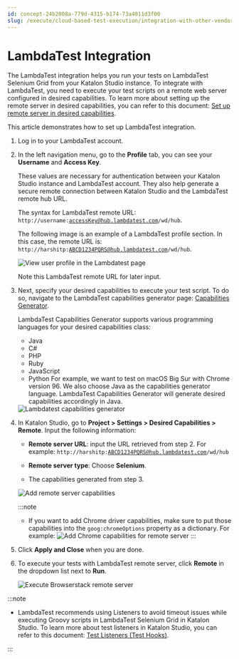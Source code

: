 ```yaml
---
id: concept-24b2008a-779d-4315-b174-73a4011d3f00
slug: /execute/cloud-based-test-execution/integration-with-other-vendors-for-cloud-execution/lambdatest-integration
---
```


# LambdaTest Integration

The LambdaTest integration helps you run your tests on LambdaTest Selenium Grid from your Katalon Studio instance. To integrate with LambdaTest, you need to execute your test scripts on a remote web server configured in desired capabilities. To learn more about setting up the remote server in desired capabilities, you can refer to this document: [Set up remote server in desired capabilities](/create-tests/manage-projects/project-settings/desired-capabilities/set-up-remote-server-in-desired-capabilities-in-katalon-studio#).

This article demonstrates how to set up LambdaTest integration.

1.  Log in to your LambdaTest account.

2.  In the left navigation menu, go to the **Profile** tab, you can see your **Username** and **Access Key**.

    These values are necessary for authentication between your Katalon Studio instance and LambdaTest account. They also help generate a secure remote connection between Katalon Studio and the LambdaTest remote hub URL.

    The syntax for LambdaTest remote URL: <code>http://username:accessKey@hub.lambdatest.com/wd/hub</code>.

    The following image is an example of a LambdaTest profile section. In this case, the remote URL is: <code>http://harshitp:ABCD1234PQRS@hub.lambdatest.com/wd/hub</code>.

    <img src="https://github.com/katalon-studio/docs-images/raw/master/katalon-studio/docs/lambdatest-integration/KS-LAMBDATEST-Username-access-keys.png" width={850} alt="View user profile in the Lambdatest page" />

    Note this LambdaTest remote URL for later input.

3.  Next, specify your desired capabilities to execute your test script. To do so, navigate to the LambdaTest capabilities generator page: [Capabilities Generator](https://www.lambdatest.com/capabilities-generator/).

    LambdaTest Capabilities Generator supports various programming languages for your desired capabilities class:

    -   Java
    -   C\#
    -   PHP
    -   Ruby
    -   JavaScript
    -   Python
    For example, we want to test on macOS Big Sur with Chrome version 96. We also choose Java as the capabilities generator language. LambdaTest Capabilities Generator will generate desired capabilities accordingly in Java.

    <img src="https://github.com/katalon-studio/docs-images/raw/master/katalon-studio/docs/lambdatest-integration/KS-LAMBDATEST-Capabilities-generator.png" width={850} alt="Lambdatest capabilities generator" />

4.  In Katalon Studio, go to **Project &gt; Settings &gt; Desired Capabilities &gt; Remote**. Input the following information:

    -   **Remote server URL**: input the URL retrieved from step 2. For example: <code>http://harshitp:ABCD1234PQRS@hub.lambdatest.com/wd/hub</code>

    -   **Remote server type**: Choose **Selenium**.

    -   The capabilities generated from step 3.

    <img src="https://github.com/katalon-studio/docs-images/raw/master/katalon-studio/docs/lambdatest-integration/KS-LAMBDATEST-Set-DC.png" width={700} alt="Add remote server capabilities" />

    
    :::note

    -   If you want to add Chrome driver capabilities, make sure to put those capabilities into the <code>goog:chromeOptions</code> property as a dictionary. For example: <img src="https://github.com/katalon-studio/docs-images/raw/master/katalon-studio/docs/browserstack-integration/KS-BROWSERSTACK-Add-capabilities-Chrome.png" width={500} alt="Add Chrome capabilities for remote server" />
    :::

5.  Click **Apply and Close** when you are done.

6.  To execute your tests with LambdaTest remote server, click **Remote** in the dropdown list next to **Run**.

    <img src="https://github.com/katalon-studio/docs-images/raw/master/katalon-studio/docs/browserstack-integration/KS-BROWSERSTACK-Execute-remote.png" width={250} alt="Execute Browserstack remote server" />



:::note

-   LambdaTest recommends using Listeners to avoid timeout issues while executing Groovy scripts in LambdaTest Selenium Grid in Katalon Studio. To learn more about test listeners in Katalon Studio, you can refer to this document: [Test Listeners \(Test Hooks\)](/create-tests/create-test-cases/test-fixtures-and-test-listeners-test-hooks-in-katalon-studio#).

:::